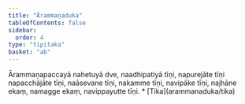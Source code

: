 ```yaml
---
title: "Ārammaṇaduka"
tableOfContents: false
sidebar:
  order: 4
type: "tipitaka"
basket: "ab"
---
```



<DynamicBreadcrumb />

<Division number="234">

<Paragraph number="760">
Ārammaṇapaccayā nahetuyā dve, naadhipatiyā tīṇi, napurejāte tīṇi napacchājāte tīṇi, naāsevane tīṇi, nakamme tīṇi, navipāke tīṇi, najhāne ekaṃ, namagge ekaṃ, navippayutte tīṇi.

</Paragraph>
</Division>

<TableOfContents>
* [Tika](arammanaduka/tika)
</TableOfContents>